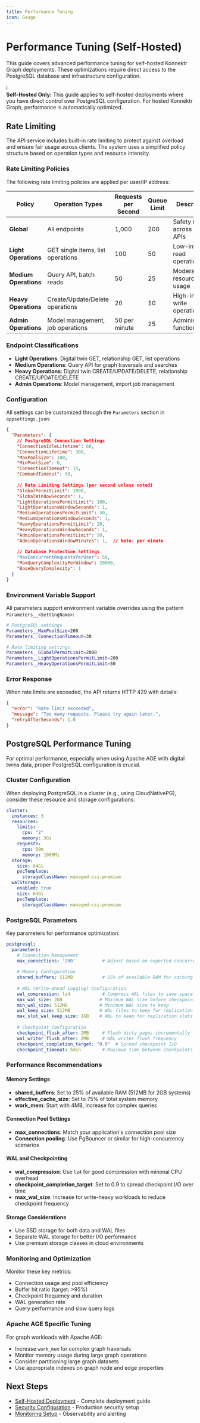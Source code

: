 ```yaml
---
title: Performance Tuning
icon: Gauge
---
```


# Performance Tuning (Self-Hosted)

This guide covers advanced performance tuning for self-hosted Konnektr Graph deployments. These optimizations require direct access to the PostgreSQL database and infrastructure configuration.

<div className="bg-blue-50 border border-blue-200 rounded-lg p-4 mb-6">
  <div className="flex items-start">
    <div className="text-blue-600 mr-3 mt-0.5">ℹ️</div>
    <div>
      <strong>Self-Hosted Only:</strong> This guide applies to self-hosted deployments where you have direct control over PostgreSQL configuration. For hosted Konnektr Graph, performance is automatically optimized.
    </div>
  </div>
</div>

## Rate Limiting

The API service includes built-in rate limiting to protect against overload and ensure fair usage across clients. The system uses a simplified policy structure based on operation types and resource intensity.

### Rate Limiting Policies

The following rate limiting policies are applied per user/IP address:

| Policy | Operation Types | Requests per Second | Queue Limit | Description |
|--------|----------------|-------------------|-------------|-------------|
| **Global** | All endpoints | 1,000 | 200 | Safety net across all APIs |
| **Light Operations** | GET single items, list operations | 100 | 50 | Low-impact read operations |
| **Medium Operations** | Query API, batch reads | 50 | 25 | Moderate resource usage |
| **Heavy Operations** | Create/Update/Delete operations | 20 | 10 | High-impact write operations |
| **Admin Operations** | Model management, job operations | 50 per minute | 25 | Administrative functions |

### Endpoint Classifications

- **Light Operations**: Digital twin GET, relationship GET, list operations
- **Medium Operations**: Query API for graph traversals and searches  
- **Heavy Operations**: Digital twin CREATE/UPDATE/DELETE, relationship CREATE/UPDATE/DELETE
- **Admin Operations**: Model management, import job management

### Configuration

All settings can be customized through the `Parameters` section in `appsettings.json`:

```json
{
  "Parameters": {
    // PostgreSQL Connection Settings
    "ConnectionIdleLifetime": 60,
    "ConnectionLifetime": 300,
    "MaxPoolSize": 100,
    "MinPoolSize": 0,
    "ConnectionTimeout": 15,
    "CommandTimeout": 30,
    
    // Rate Limiting Settings (per second unless noted)
    "GlobalPermitLimit": 1000,
    "GlobalWindowSeconds": 1,
    "LightOperationsPermitLimit": 100,
    "LightOperationsWindowSeconds": 1,
    "MediumOperationsPermitLimit": 50,
    "MediumOperationsWindowSeconds": 1,
    "HeavyOperationsPermitLimit": 20,
    "HeavyOperationsWindowSeconds": 1,
    "AdminOperationsPermitLimit": 50,
    "AdminOperationsWindowMinutes": 1,  // Note: per minute
    
    // Database Protection Settings
    "MaxConcurrentRequestsPerUser": 50,
    "MaxQueryComplexityPerWindow": 20000,
    "BaseQueryComplexity": 1
  }
}
```

### Environment Variable Support

All parameters support environment variable overrides using the pattern `Parameters__<SettingName>`:

```bash
# PostgreSQL settings
Parameters__MaxPoolSize=200
Parameters__ConnectionTimeout=30

# Rate limiting settings  
Parameters__GlobalPermitLimit=2000
Parameters__LightOperationsPermitLimit=200
Parameters__HeavyOperationsPermitLimit=50
```

### Error Response

When rate limits are exceeded, the API returns HTTP 429 with details:

```json
{
  "error": "Rate limit exceeded",
  "message": "Too many requests. Please try again later.",
  "retryAfterSeconds": 1.0
}
```

## PostgreSQL Performance Tuning

For optimal performance, especially when using Apache AGE with digital twins data, proper PostgreSQL configuration is crucial.

### Cluster Configuration

When deploying PostgreSQL in a cluster (e.g., using CloudNativePG), consider these resource and storage configurations:

```yaml
cluster:
  instances: 3
  resources:
    limits:
      cpu: "2"
      memory: 3Gi
    requests:
      cpu: 50m
      memory: 1000Mi
  storage:
    size: 64Gi
    pvcTemplate:
      storageClassName: managed-csi-premium
  walStorage:
    enabled: true
    size: 64Gi
    pvcTemplate:
      storageClassName: managed-csi-premium
```

### PostgreSQL Parameters

Key parameters for performance optimization:

```yaml
postgresql:
  parameters:
    # Connection Management
    max_connections: '200'          # Adjust based on expected concurrent users
    
    # Memory Configuration
    shared_buffers: 512MB           # 25% of available RAM for caching
    
    # WAL (Write-Ahead Logging) Configuration
    wal_compression: lz4            # Compress WAL files to save space
    max_wal_size: 2GB              # Maximum WAL size before checkpoint
    min_wal_size: 512MB            # Minimum WAL size to keep
    wal_keep_size: 512MB           # WAL files to keep for replication
    max_slot_wal_keep_size: 1GB    # WAL to keep for replication slots
    
    # Checkpoint Configuration
    checkpoint_flush_after: 2MB     # Flush dirty pages incrementally
    wal_writer_flush_after: 2MB     # WAL writer flush frequency
    checkpoint_completion_target: "0.9"  # Spread checkpoint I/O
    checkpoint_timeout: 5min        # Maximum time between checkpoints
```

### Performance Recommendations

#### Memory Settings
- **shared_buffers**: Set to 25% of available RAM (512MB for 2GB systems)
- **effective_cache_size**: Set to 75% of total system memory
- **work_mem**: Start with 4MB, increase for complex queries

#### Connection Pool Settings
- **max_connections**: Match your application's connection pool size
- **Connection pooling**: Use PgBouncer or similar for high-concurrency scenarios

#### WAL and Checkpointing
- **wal_compression**: Use `lz4` for good compression with minimal CPU overhead
- **checkpoint_completion_target**: Set to 0.9 to spread checkpoint I/O over time
- **max_wal_size**: Increase for write-heavy workloads to reduce checkpoint frequency

#### Storage Considerations
- Use SSD storage for both data and WAL files
- Separate WAL storage for better I/O performance
- Use premium storage classes in cloud environments

### Monitoring and Optimization

Monitor these key metrics:
- Connection usage and pool efficiency
- Buffer hit ratio (target: >95%)
- Checkpoint frequency and duration
- WAL generation rate
- Query performance and slow query logs

### Apache AGE Specific Tuning

For graph workloads with Apache AGE:
- Increase `work_mem` for complex graph traversals
- Monitor memory usage during large graph operations
- Consider partitioning large graph datasets
- Use appropriate indexes on graph node and edge properties

## Next Steps

- [Self-Hosted Deployment](./self-host) - Complete deployment guide
- [Security Configuration](../advanced-topics/security) - Production security setup
- [Monitoring Setup](../advanced-topics/logs-diagnostics) - Observability and alerting